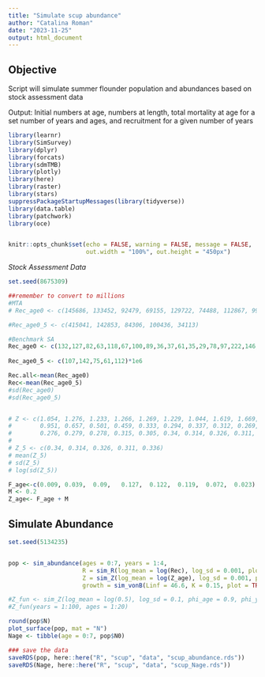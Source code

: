 ```yaml
---
title: "Simulate scup abundance"
author: "Catalina Roman"
date: "2023-11-25"
output: html_document
---
```


## Objective ####
Script will simulate summer flounder population and abundances based on stock assessment data

Output: Initial numbers at age, numbers at length, total mortality at age for a set number of years and ages, and recruitment for a given number of years 

```r
library(learnr)
library(SimSurvey)
library(dplyr)
library(forcats)
library(sdmTMB)
library(plotly)
library(here)
library(raster)
library(stars)
suppressPackageStartupMessages(library(tidyverse))
library(data.table)
library(patchwork)
library(oce)


knitr::opts_chunk$set(echo = FALSE, warning = FALSE, message = FALSE, 
                      out.width = "100%", out.height = "450px")

```

_Stock Assessment Data_

```r
set.seed(8675309)

##remember to convert to millions
#MTA
# Rec_age0 <- c(145686, 133452, 92479, 69155, 129722, 74488, 112867, 99376, 39627, 39796, 72976, 42726, 37025, 93345,106668, 223962, 147688, 141201, 89909, 91455, 138744, 218815, 255024, 257622, 227491, 129655, 149488, 216850, 124572, 122412, 282838, 415041, 142853, 84306, 100436, 34113) 

#Rec_age0_5 <- c(415041, 142853, 84306, 100436, 34113)

#Benchmark SA 
Rec_age0 <- c(132,127,82,63,118,67,100,89,36,37,61,35,29,78,97,222,146,138,84,84,127,197,222,218,185,98,107,142,75,61,112)*1e6 
  
Rec_age0_5 <- c(107,142,75,61,112)*1e6

Rec.all<-mean(Rec_age0)
Rec<-mean(Rec_age0_5)
#sd(Rec_age0)
#sd(Rec_age0_5)


# Z <- c(1.054, 1.276, 1.233, 1.266, 1.269, 1.229, 1.044, 1.619, 1.669, 1.561, 1.855, 1.467, 1.269, 
#        0.951, 0.657, 0.501, 0.459, 0.333, 0.294, 0.337, 0.312, 0.269, 0.288, 0.287, 0.252, 0.258, 
#        0.276, 0.279, 0.278, 0.315, 0.305, 0.34, 0.314, 0.326, 0.311, 0.336)
# 
# Z_5 <- c(0.34, 0.314, 0.326, 0.311, 0.336) 
# mean(Z_5)
# sd(Z_5)
# log(sd(Z_5))

F_age<-c(0.009,	0.039,	0.09,	0.127,	0.122,	0.119,	0.072,	0.023)
M <- 0.2
Z_age<- F_age + M
```


## Simulate Abundance 
```r

set.seed(5134235)


pop <- sim_abundance(ages = 0:7, years = 1:4, 
                     R = sim_R(log_mean = log(Rec), log_sd = 0.001, plot = TRUE),  
                     Z = sim_Z(log_mean = log(Z_age), log_sd = 0.001, plot = TRUE),
                     growth = sim_vonB(Linf = 46.6, K = 0.15, plot = TRUE)) 

#Z_fun <- sim_Z(log_mean = log(0.5), log_sd = 0.1, phi_age = 0.9, phi_year = 0.9, plot = TRUE)
#Z_fun(years = 1:100, ages = 1:20)

round(pop$N)
plot_surface(pop, mat = "N")
Nage <- tibble(age = 0:7, pop$N0)


```


```r
### save the data
saveRDS(pop, here::here("R", "scup", "data", "scup_abundance.rds"))
saveRDS(Nage, here::here("R", "scup", "data", "scup_Nage.rds"))
```


